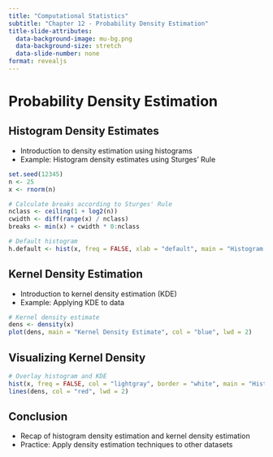 ```yaml
---
title: "Computational Statistics"
subtitle: "Chapter 12 - Probability Density Estimation"
title-slide-attributes:
  data-background-image: mu-bg.png
  data-background-size: stretch
  data-slide-number: none
format: revealjs
---
```


# Probability Density Estimation

## Histogram Density Estimates

-   Introduction to density estimation using histograms
-   Example: Histogram density estimates using Sturges' Rule

```r
set.seed(12345)
n <- 25
x <- rnorm(n)

# Calculate breaks according to Sturges' Rule
nclass <- ceiling(1 + log2(n))
cwidth <- diff(range(x) / nclass)
breaks <- min(x) + cwidth * 0:nclass

# Default histogram
h.default <- hist(x, freq = FALSE, xlab = "default", main = "Histogram: Default")
```

## Kernel Density Estimation

-   Introduction to kernel density estimation (KDE)
-   Example: Applying KDE to data

```r
# Kernel density estimate
dens <- density(x)
plot(dens, main = "Kernel Density Estimate", col = "blue", lwd = 2)
```

## Visualizing Kernel Density

```r
# Overlay histogram and KDE
hist(x, freq = FALSE, col = "lightgray", border = "white", main = "Histogram with KDE")
lines(dens, col = "red", lwd = 2)
```

## Conclusion

-   Recap of histogram density estimation and kernel density estimation
-   Practice: Apply density estimation techniques to other datasets
